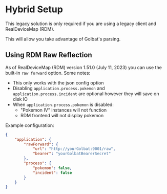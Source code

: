 
# Hybrid Setup

<Callout type="warning" emoji="⚠️">
    This legacy solution is only required if you are using a legacy client and
    RealDeviceMap (RDM).
</Callout>

This will allow you take advantage of Golbat's parsing.

## Using RDM Raw Reflection

As of RealDeviceMap (RDM) version 1.51.0 (July 11, 2023) you can use the built-in `raw forward` option. Some notes:

-   This only works with the json config option
-   Disabling `application.process.pokemon` and `application.process.incident` are optional however they will save on disk IO
-   When `application.process.pokemon` is disabled:
    -   "Pokemon IV" instances will not function
    -   RDM frontend will not display pokemon

Example configuration:

```json
{
    "application": {
        "rawForward": {
            "url": "http://yourGolbat:9001/raw",
            "bearer": "yourGolbatBearerSecret"
        },
        "process": {
            "pokemon": false,
            "incident": false
        }
    }
}
```
